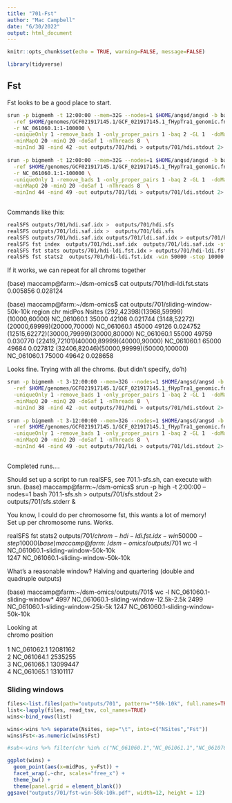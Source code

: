 ```yaml
---
title: "701-Fst"
author: "Mac Campbell"
date: "6/30/2022"
output: html_document
---
```


```r
knitr::opts_chunk$set(echo = TRUE, warning=FALSE, message=FALSE)
```


```r
library(tidyverse)
```

## Fst

Fst looks to be a good place to start.    

```sh
srun -p bigmemh -t 12:00:00 --mem=32G --nodes=1 $HOME/angsd/angsd -b bamlists/testHDI.bamlist -anc $HOME/genomes/GCF021917145.1/GCF_021917145.1_fHypTra1_genomic.fna \
  -ref $HOME/genomes/GCF021917145.1/GCF_021917145.1_fHypTra1_genomic.fna \
  -r NC_061060.1:1-100000 \
  -uniqueOnly 1 -remove_bads 1 -only_proper_pairs 1 -baq 2 -GL 1  -doMaf 1 -doMajorMinor 1 \
  -minMapQ 20 -minQ 20 -doSaf 1 -nThreads 8  \
  -minInd 38 -nind 42 -out outputs/701/hdi > outputs/701/hdi.stdout 2> outputs/701/hdi.stderr &
  
srun -p bigmemh -t 12:00:00 --mem=32G --nodes=1 $HOME/angsd/angsd -b bamlists/testLDI.bamlist -anc $HOME/genomes/GCF021917145.1/GCF_021917145.1_fHypTra1_genomic.fna \
  -ref $HOME/genomes/GCF021917145.1/GCF_021917145.1_fHypTra1_genomic.fna \
  -r NC_061060.1:1-100000 \
  -uniqueOnly 1 -remove_bads 1 -only_proper_pairs 1 -baq 2 -GL 1  -doMaf 1 -doMajorMinor 1 \
  -minMapQ 20 -minQ 20 -doSaf 1 -nThreads 8  \
  -minInd 44 -nind 49 -out outputs/701/ldi > outputs/701/ldi.stdout 2> outputs/701/ldi.stderr &
  
```

Commands like this:

```sh
realSFS outputs/701/hdi.saf.idx >  outputs/701/hdi.sfs
realSFS outputs/701/ldi.saf.idx >  outputs/701/ldi.sfs
realSFS outputs/701/hdi.saf.idx outputs/701/ldi.saf.idx > outputs/701/hdi-ldi.2dsfs
realSFS fst index  outputs/701/hdi.saf.idx  outputs/701/ldi.saf.idx -sfs outputs/701/hdi-ldi.2dsfs -fstout outputs/701/hdi-ldi
realSFS fst stats outputs/701/hdi-ldi.fst.idx > outputs/701/hdi-ldi.fst.stats
realSFS fst stats2  outputs/701/hdi-ldi.fst.idx -win 50000 -step 10000 >  outputs/701/sliding-window-50k-10k
```

If it works, we can repeat for all chroms together

(base) maccamp@farm:~/dsm-omics$ cat outputs/701/hdi-ldi.fst.stats 
0.005856	0.028124

(base) maccamp@farm:~/dsm-omics$ cat outputs/701/sliding-window-50k-10k 
region	chr	midPos	Nsites
(292,42398)(13968,59999)(10000,60000)	NC_061060.1	35000	42108	0.021744
(3148,52272)(20000,69999)(20000,70000)	NC_061060.1	45000	49126	0.024752
(12515,62272)(30000,79999)(30000,80000)	NC_061060.1	55000	49759	0.030770
(22419,72101)(40000,89999)(40000,90000)	NC_061060.1	65000	49684	0.027812
(32406,82046)(50000,99999)(50000,100000)	NC_061060.1	75000	49642	0.028658

Looks fine. Trying with all the chroms. (but didn't specify, do'h)

```sh
srun -p bigmemh -t 3-12:00:00 --mem=32G --nodes=1 $HOME/angsd/angsd -b bamlists/testHDI.bamlist -anc $HOME/genomes/GCF021917145.1/GCF_021917145.1_fHypTra1_genomic.fna \
  -ref $HOME/genomes/GCF021917145.1/GCF_021917145.1_fHypTra1_genomic.fna \
  -uniqueOnly 1 -remove_bads 1 -only_proper_pairs 1 -baq 2 -GL 1  -doMaf 1 -doMajorMinor 1 \
  -minMapQ 20 -minQ 20 -doSaf 1 -nThreads 8  \
  -minInd 38 -nind 42 -out outputs/701/hdi > outputs/701/hdi.stdout 2> outputs/701/hdi.stderr &
  
srun -p bigmemh -t 3-12:00:00 --mem=32G --nodes=1 $HOME/angsd/angsd -b bamlists/testLDI.bamlist -anc $HOME/genomes/GCF021917145.1/GCF_021917145.1_fHypTra1_genomic.fna \
  -ref $HOME/genomes/GCF021917145.1/GCF_021917145.1_fHypTra1_genomic.fna \
  -uniqueOnly 1 -remove_bads 1 -only_proper_pairs 1 -baq 2 -GL 1  -doMaf 1 -doMajorMinor 1 \
  -minMapQ 20 -minQ 20 -doSaf 1 -nThreads 8  \
  -minInd 44 -nind 49 -out outputs/701/ldi > outputs/701/ldi.stdout 2> outputs/701/ldi.stderr &
  
```

Completed runs.... 

Should set up a script to run realSFS, see 701.1-sfs.sh, can execute with srun.
(base) maccamp@farm:~/dsm-omics$ srun -p high -t 2:00:00 --nodes=1 bash 701.1-sfs.sh > outputs/701/sfs.stdout 2> outputs/701/sfs.stderr &

You know, I could do per chromosome fst, this wants a lot of memory!      
Set up per chromosome runs. Works.      

realSFS fst stats2  outputs/701/$chrom-hdi-ldi.fst.idx -win 50000 -step 10000      
(base) maccamp@farm:~/dsm-omics/outputs/701$ wc -l NC_061060.1-sliding-window-50k-10k     
1247 NC_061060.1-sliding-window-50k-10k

What's a reasonable window? Halving and quartering (double and quadruple outputs)

(base) maccamp@farm:~/dsm-omics/outputs/701$ wc -l NC_061060.1-sliding-window*
  4997 NC_061060.1-sliding-window-12.5k-2.5k
  2499 NC_061060.1-sliding-window-25k-5k
  1247 NC_061060.1-sliding-window-50k-10k

Looking at       
  chromo      position      
  <chr>          <dbl>     
1 NC_061062.1 12081162     
2 NC_061064.1  2535255    
3 NC_061065.1 13099447    
4 NC_061065.1 13101117   

### Sliding windows

```r
files<-list.files(path="outputs/701", pattern="*50k-10k", full.names=TRUE)
list<-lapply(files, read_tsv, col_names=TRUE)
wins<-bind_rows(list)
```
```r
wins<-wins %>% separate(Nsites, sep="\t", into=c("NSites","Fst"))
wins$Fst<-as.numeric(wins$Fst)
```

```r
#sub<-wins %>% filter(chr %in% c("NC_061060.1","NC_061061.1","NC_061076.1","NC_061077.1","NC_061068.1"))
```

```r
ggplot(wins) +
  geom_point(aes(x=midPos, y=Fst)) +
  facet_wrap(.~chr, scales="free_x") +
  theme_bw() +
  theme(panel.grid = element_blank())
ggsave("outputs/701/fst-win-50k-10k.pdf", width=12, height = 12)
```

